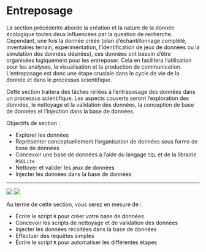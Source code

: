 # Entreposage {#sec-entreposer .unnumbered}

La section précédente aborde la création et la nature de la donnée écologique toutes deux influencées par la question de recherche. Cependant, une fois la donnée créée (plan d'échantillonnage complété, inventaires terrain, expérimentation, l'identification de jeux de données ou la simulation des données désirées), ces données ont besoin d'être organisées logiquement pour les entreposer. Cela en facilitera l'utilisation pour les analyses, la visualisation et la production de communication. L'entreposage est donc une étape cruciale dans le cycle de vie de la donnée et dans le processus scientifique.

Cette section traitera des tâches reliées à l'entreposage des données dans un processus scientifique. Les aspects couverts seront l'exploration des données, le nettoyage et la validation des données, la conception de base de données et l'injection dans la base de données.

Objectifs de section :

- Explorer les données
- Représenter conceptuellement l'organisation de données sous forme de base de données
- Concevoir une base de données à l'aide du langage `SQL` et de la librairie `RSQLite`
- Nettoyer et valider les jeux de données
- Injecter les données dans la base de données

---

[![](https://img.shields.io/badge/HTML-Pr%C3%A9sentation-blue)](https://econumuds.github.io/BIO500/bloc1/) [![](https://img.shields.io/badge/PDF-Pr%C3%A9sentation-yellow)](https://econumuds.github.io/BIO500/bloc1/bloc1.pdf)


Au terme de cette section, vous serez en mesure de :

- Écrire le script `R` pour créer votre base de données
- Concevoir les scripts de nettoyage et de validation des données
- Injecter les données récoltées dans la base de données
- Effectuer des requêtes simples
- Écrire le script `R` pour automatiser les différentes étapes
